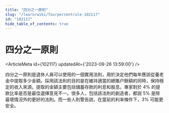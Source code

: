 ```yaml
---
title: "四分之一原則"
slug: "/learn/wiki/fourpercentrule-102117"
id: "102117"
hide_table_of_contents: true
---
```



# 四分之一原則

<ArticleMeta id={102117} updatedAt={'2023-09-26 13:59:00'} />
<div className='border-solid border-b border-t-0 my-4 border-[var(--ifm-color-gray-300)]' />

四分之一原則是退休人員可以使用的一個實用法則，用於決定他們每年應該從養老金中提取多少金額。採用該法則的目的是在維持適當的總賬户餘額的同時，保持穩定的收入來源。提取的金額主要包括儲蓄存款的利息和股息。專家對於 4% 的提款比率是否是最佳選擇意見不一。很多人，包括該法則的創造者，都説 5% 是除最壞情況外的更好的法則。而一些人則警告説，在當前的利率條件下，3% 可能更安全。

